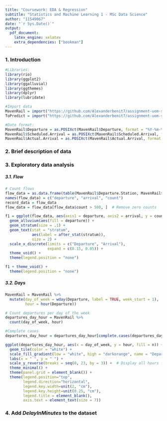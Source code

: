 ```yaml
---
title: "Coursework: EDA & Regression"
subtitle: "Statistics and Machine Learning 1 - MSc Data Science"
author: "11549067"
date: "`r Sys.Date()`"
output: 
  pdf_document: 
    latex_engine: xelatex 
    extra_dependencies: ["bookman"]
---
```


### 1. Introduction

```r
#Libraries:
library(rio)
library(ggplot2)
library(ggalluvial)
library(ggthemes)
library(dplyr)
library(lubridate)
```

```r
#Import data
MavenRail = import("https://github.com/Alexanderbenit7/assignment-uom-stats/raw/refs/heads/master/data/MavenRail.csv")
ToPredict = import("https://github.com/Alexanderbenit7/assignment-uom-stats/raw/refs/heads/master/data/ToPredict(1).csv")
```

```r
#Date format:
MavenRail$Departure = as.POSIXct(MavenRail$Departure, format = "%Y-%m-%d %H:%M")
MavenRail$Scheduled.Arrival = as.POSIXct(MavenRail$Scheduled.Arrival, format = "%Y-%m-%d %H:%M")
MavenRail$Actual.Arrival = as.POSIXct(MavenRail$Actual.Arrival, format = "%Y-%m-%d %H:%M")
```

### 2. Brief description of data




### 3. Exploratory data analysis 


##### 3.1. Flow

```r
# Count flows
flow_data = as.data.frame(table(MavenRail$Departure.Station, MavenRail$Arrival.Station))
names(flow_data) = c("departure", "arrival", "count")
record_data = flow_data
flow_data = flow_data[flow_data$count > 500, ]  # Remove zero counts
```

```r
f1 = ggplot(flow_data, aes(axis1 = departure, axis2 = arrival, y = count)) +
  geom_alluvium(aes(fill = departure)) +
  geom_stratum(size = .1) +
  geom_text(stat = "stratum",
            aes(label = after_stat(stratum)),
            size = 2) +
  scale_x_discrete(limits = c("Departure", "Arrival"),
                   expand = c(0.15, 0.05)) +
  theme_void() + 
  theme(legend.position = "none")

f1 + theme_void() + 
  theme(legend.position = "none")
```


##### 3.2. Days

```r
MavenRail = MavenRail %>%
  mutate(day_of_week = wday(Departure, label = TRUE, week_start = 1),
         hour = hour(Departure))

# Count departures per day of the week
departures_day_hour = MavenRail %>%
  count(day_of_week, hour)

#Complete cases
departures_day_hour = departures_day_hour[complete.cases(departures_day_hour),]
```

```r
ggplot(departures_day_hour, aes(x = day_of_week, y = hour, fill = n)) +
  geom_tile(color = "white") +
  scale_fill_gradient(low = "white", high = "darkorange", name = "Departures") +
  labs(x = " ", y = " ") +
  scale_y_reverse(breaks = seq(0, 23, by = 3)) +  # Display all hours from 0 to 23
  theme_minimal() +
  theme(panel.grid = element_blank()) +
  theme(legend.position="top",
        legend.direction="horizontal",
        legend.key.width=unit(2, "cm"),
        legend.key.height=unit(0.25, "cm"),
        legend.title = element_blank(),
        axis.text = element_text(size = 7))
```


### 4. Add _DelayInMinutes_ to the dataset
